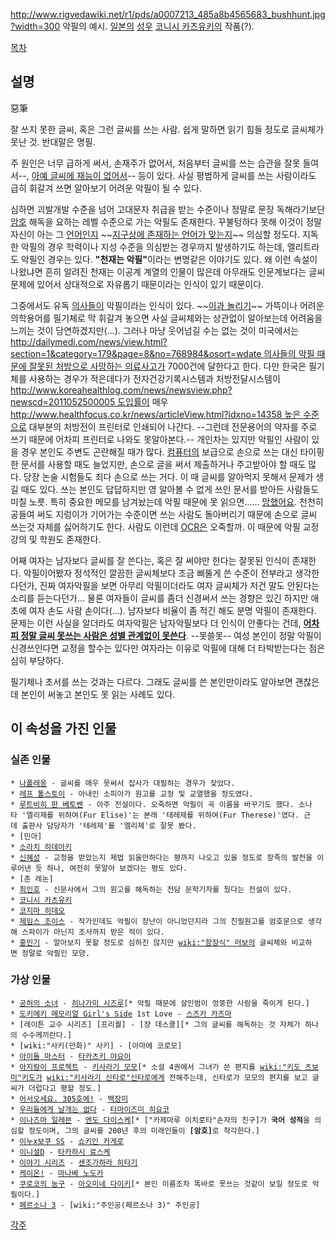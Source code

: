 http://www.rigvedawiki.net/r1/pds/a0007213_485a8b4565683_bushhunt.jpg?width=300
악필의 예시. [[일본]]의 [[성우]] [[코니시 카츠유키]]의 작품(?).

[[목차]] 
== 설명 ==
惡筆

잘 쓰지 못한 글씨, 혹은 그런 글씨를 쓰는 사람. 쉽게 말하면 읽기 힘들 정도로 글씨체가 못난 것. 반대말은 명필.

주 원인은 너무 급하게 써서, 손재주가 없어서, 처음부터 글씨를 쓰는 습관을 잘못 들여서--, [[안될거야 아마|아예 글씨에 재능이 없어서]]-- 등이 있다. 사실 평범하게 글씨를 쓰는 사람이라도 급히 휘갈겨 쓰면 알아보기 어려운 악필이 될 수 있다. 

심하면 괴발개발 수준을 넘어 고대문자 취급을 받는 수준이나 정말로 문장 독해라기보단 [[암호]] 해독을 요하는 레벨 수준으로 가는 악필도 존재한다. 꾸불텅하다 못해 이것이 정말 자신이 아는 그 [[언어]]인지 ~~[[외계어|지구상에 존재하는 언어가 맞는지]]~~ 의심할 정도다. 지독한 악필의 경우 학력이나 지성 수준을 의심받는 경우까지 발생하기도 하는데, 엘리트라도 악필인 경우는 있다. '''"천재는 악필"'''이라는 변명같은 이야기도 있다. 왜 이런 속설이 나왔냐면 흔히 알려진 천재는 이공계 계열의 인물이 많은데 아무래도 인문계보다는 글씨 문제에 있어서 상대적으로 자유롭기 때문이라는 인식이 있기 때문이다. 

그중에서도 유독 [[의사]]들이 악필이라는 인식이 있다. ~~[[이과 놀리기]]~~ 가뜩이나 어려운 의학용어를 필기체로 막 휘갈겨 놓으면 사실 글씨체와는 상관없이 알아보는데 어려움을 느끼는 것이 당연하겠지만(...). 그러나 마냥 웃어넘길 수는 없는 것이 미국에서는 [[http://dailymedi.com/news/view.html?section=1&category=179&page=8&no=768984&osort=wdate 의사들의 악필 때문에 잘못된 처방으로 사망하는 의료사고]]가 7000건에 달한다고 한다. 다만 한국은 필기체를 사용하는 경우가 적은데다가 전자건강기록시스템과 처방전달시스템이 [[http://www.koreahealthlog.com/news/newsview.php?newscd=2011052500005 도입률]]이 매우 [[http://www.healthfocus.co.kr/news/articleView.html?idxno=14358 높은 수준]]으로 대부분의 처방전이 프린터로 인쇄되어 나간다. --그런데 전문용어의 약자를 주로  쓰기 때문에 어차피 프린터로 나와도 못알아본다.--
개인차는 있지만 악필인 사람이 있을 경우 본인도 주변도 곤란해질 때가 많다. [[컴퓨터]]의 보급으로 손으로 쓰는 대신 타이핑한 문서를 사용할 때도 늘었지만, 손으로 글을 써서 제출하거나 주고받아야 할 때도 많다. 당장 논술 시험들도 죄다 손으로 쓰는 거다. 이 때 글씨를 알아먹지 못해서 문제가 생길 때도 있다. 쓰는 본인도 답답하지만 영 알아볼 수 없게 쓰인 문서를 받아든 사람들도 미칠 노릇. 특히 중요한 메모를 남겨놨는데 악필 때문에 못 읽으면…… [[망했어요]]. 천천히 공들여 써도 지렁이가 기어가는 수준이면 쓰는 사람도 돌아버리기 때문에 손으로 글씨 쓰는것 자체를 싫어하기도 한다. 사람도 이런데 [[OCR]]은 오죽할까. 이 때문에 악필 교정 강의 및 학원도 존재한다.

어째 여자는 남자보다 글씨를 잘 쓴다는, 혹은 잘 써야만 한다는 잘못된 인식이 존재한다. 악필이어봤자 정석적인 깔끔한 글씨체보다 조금 삐뚤게 쓴 수준이 전부라고 생각한다던가, 진짜 여자악필을 보면 아무리 악필이더라도 여자 글씨체가 저건 말도 안된다는 소리를 듣는다던가... 물론 여자들이 글씨를 좀더 신경써서 쓰는 경향은 있긴 하지만 애초에 여자 손도 사람 손이다(...). 남자보다 비율이 좀 적긴 해도 분명 악필이 존재한다. 문제는 이런 사실을 알더라도 여자악필은 남자악필보다 더 인식이 안좋다는 건데, '''[[내려갈 팀은 내려간다|어차피 정말 글씨 못쓰는 사람은 성별 관계없이 못쓴다]]'''. --못쓸못-- 여성 본인이 정말 악필이 신경쓰인다면 교정을 할수는 있다만 여자라는 이유로 악필에 대해 더 타박받는다는 점은 심히 부당하다.

필기체나 초서를 쓰는 것과는 다르다. 그래도 글씨를 쓴 본인만이라도 알아보면 괜찮은데 본인이 써놓고 본인도 못 읽는 사례도 있다.

== 이 속성을 가진 인물 ==
=== 실존 인물 ===
 * [[나폴레옹]] - 글씨를 매우 못써서 집사가 대필하는 경우가 잦았다.
 * [[레프 톨스토이]] - 아내인 소피아가 원고를 교정 및 교열했을 정도였다.
 * [[루트비히 판 베토벤]] - 아주 전설이다. 오죽하면 악필이 곡 이름을 바꾸기도 했다. 소나타 '엘리제를 위하여(Fur Elise)'는 본래 '테레제를 위하여(Fur Therese)'였다. 근데 출판사 담당자가 '테레제'를 '엘리제'로 잘못 봤다.
 * [민아]
 * [[소라치 히데아키]]
 * [[신혜성]] - 교정을 받았는지 제법 읽을만하다는 평까지 나오고 있을 정도로 장족의 발전을 이루어낸 듯 하나, 여전히 못알아 보겠다는 평도 있다.
 * [존 레논]
 * [[최인호]] - 신문사에서 그의 원고를 해독하는 전담 문학기자를 뒀다는 전설이 있다.
 * [[코니시 카츠유키]]
 * [[코지마 히데오]]
 * [[제임스 조이스]] - 작가인데도 악필이 장난이 아니었던지라 그의 친필원고를 암호문으로 생각해 스파이가 아닌지 조사까지 받은 적이 있다.
 * [[홍민기]] - 알아보지 못할 정도로 심하진 않지만 [[wiki:"함장식" 러보]]의 글씨체와 비교하면 정말로 악필인 모양.

=== 가상 인물 ===
 * [[공허의 소녀]] - [[히나가미 시즈루]][* 악필 때문에 살인범이 엉뚱한 사람을 죽이게 된다.]
 * [[도키메키 메모리얼 Girl's Side]] 1st Love - [[스즈카 카즈마]]
 * [레이튼 교수 시리즈] [프리퀄] - [쟝 데스콜][* 그의 글씨를 해독하는 것 자체가 하나의 수수께끼란다.]
 * [wiki:"사키(만화)" 사키] - [아마에 코로모]
 * [[아이돌 마스터]] - [[타카츠키 야요이]]
 * [[아지랑이 프로젝트]] - [[키사라기 모모]][* 소설 4권에서 그녀가 쓴 편지를 [[wiki:"키도 츠보미"키도]]가 [[wiki:"키사라기 신타로"신타로]]에게 전해주는데, 신타로가 모모의 편지를 보고 글씨가 더럽다고 평할 정도.]
 * [[어서오세요. 305호에!]] - [[백장미]]
 * [[우리들에게 날개는 없다]] - [[타마이즈미 히요코]]
 * [[이나즈마 일레븐]] - [[엔도 다이스케]][* ["카제마루 이치로타"손자의 친구]가 '''국어 성적'''을 의심할 정도이며, 그의 글씨를 200년 후의 미래인들이 '''[암호]'''로 착각한다.]
 * [[이누x보쿠 SS]] - [[쇼키인 카게로]]
 * [[이니셜D]] - [[타카하시 료스케]]
 * [[이야기 시리즈]] - [[센조가하라 히타기]]
 * [[케이온!]] - [[마나베 노도카]]
 * [[쿠로코의 농구]] - [[아오미네 다이키]][* 본인 이름조차 똑바로 못쓰는 것같이 보일 정도로 악필이다.]
 * [[페르소나 3]] - [wiki:"주인공(페르소나 3)" 주인공]

[[각주]]
